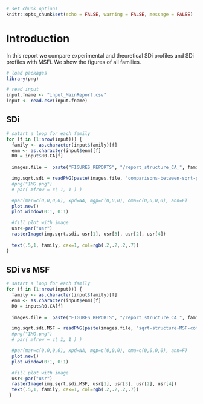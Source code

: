 
```r
# set chunk options
knitr::opts_chunk$set(echo = FALSE, warning = FALSE, message = FALSE)
```

# Introduction
In this report we compare experimental and theoretical SDi profiles and SDi profiles with MSFi. We show the figures of all families.

```r
# load packages
library(png)
```

```r
# read input
input.fname <- "input_MainReport.csv"
input <- read.csv(input.fname)
```
## SDi 
```r
# satart a loop for each family
for (f in (1:nrow(input))) { 
  family <- as.character(input$family)[f]
  enm <- as.character(input$enm)[f]
  R0 = input$R0.CA[f]
  
  images.file =  paste("FIGURES_REPORTS", "/report_structure_CA_", family, "_", enm, "_R0_", R0, "_files/figure-html/", sep = '')

  img.sqrt.sdi = readPNG(paste(images.file, "comparisons-between-sqrt-profiles-1.png", sep = ""))
  #png("IMG.png")
  # par( mfrow = c( 1, 1 ) )

  #par(mar=c(0,0,0,0), xpd=NA, mgp=c(0,0,0), oma=c(0,0,0,0), ann=F)
  plot.new()
  plot.window(0:1, 0:1)

  #fill plot with image
  usr<-par("usr")    
  rasterImage(img.sqrt.sdi, usr[1], usr[3], usr[2], usr[4])
  
  text(.5,1, family, cex=1, col=rgb(.2,.2,.2,.7))
}
```

## SDi vs MSF 


```r
# satart a loop for each family
for (f in (1:nrow(input))) { 
  family <- as.character(input$family)[f]
  enm <- as.character(input$enm)[f]
  R0 = input$R0.CA[f]
  
  images.file =  paste("FIGURES_REPORTS", "/report_structure_CA_", family, "_", enm, "_R0_", R0, "_files/figure-html/", sep = '')

  img.sqrt.sdi.MSF = readPNG(paste(images.file, "sqrt-structure-MSF-comparison-1.png", sep = ""))
  #png("IMG.png")
  # par( mfrow = c( 1, 1 ) )

  #par(mar=c(0,0,0,0), xpd=NA, mgp=c(0,0,0), oma=c(0,0,0,0), ann=F)
  plot.new()
  plot.window(0:1, 0:1)

  #fill plot with image
  usr<-par("usr")    
  rasterImage(img.sqrt.sdi.MSF, usr[1], usr[3], usr[2], usr[4])
  text(.5,1, family, cex=1, col=rgb(.2,.2,.2,.7))
 }
```
